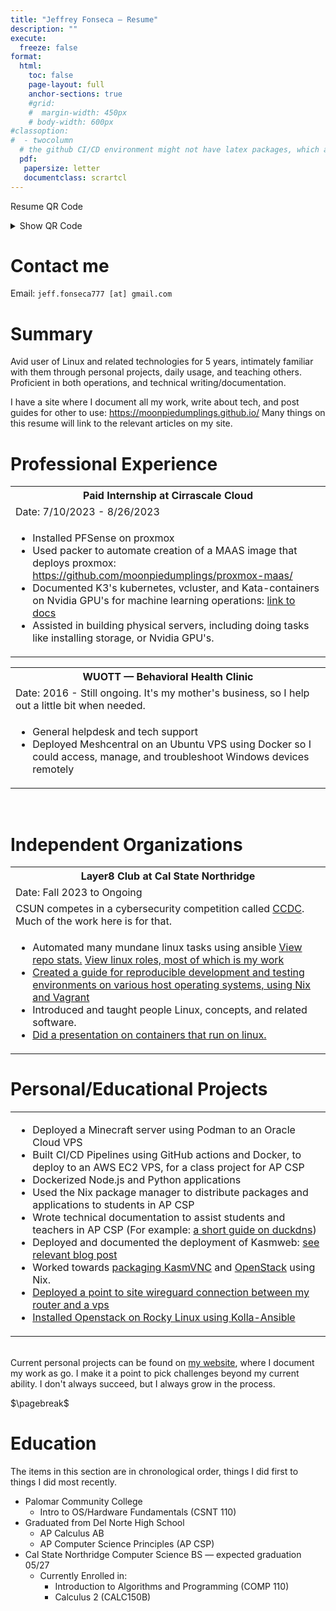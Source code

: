 ```yaml
---
title: "Jeffrey Fonseca — Resume"
description: ""
execute:
  freeze: false
format: 
  html:
    toc: false
    page-layout: full
    anchor-sections: true
    #grid:
    #  margin-width: 450px
    # body-width: 600px
#classoption:
#  - twocolumn
  # the github CI/CD environment might not have latex packages, which are needed for rendering pdf. Keeping this commented to avoid problems. 
  pdf:
   papersize: letter
   documentclass: scrartcl
---
```




::: {.content-visible when-format="html"}

Resume QR Code

<details><summary>Show QR Code</summary>

{{< qrcode https://moonpiedumplings.github.io/resume/ >}}

</details>

:::

# Contact me

Email: `jeff.fonseca777 [at] gmail.com`

# Summary

Avid user of Linux and related technologies for 5 years, intimately familiar with them through personal projects, daily usage, and teaching others. Proficient in both operations, and technical writing/documentation.

```{=html}
I have a site where I document all my work, write about tech, and post guides for other to use: <a href="https://moonpiedumplings.github.io">https://moonpiedumplings.github.io/</a> Many things on this resume will link to the relevant articles on my site.
```

# Professional Experience
  
```{=html}
<table>
  <tr>
    <th><b>Paid Internship at Cirrascale Cloud</b></th>
  </tr>
  <tr>
    <td>Date: 7/10/2023 - 8/26/2023</td>
  </tr>
  <tr>
    <td>  
      <ul>
        <li>Installed PFSense on proxmox</li>
        <li>Used packer to automate creation of a MAAS image that deploys proxmox: <a href="https://github.com/moonpiedumplings/proxmox-maas/">https://github.com/moonpiedumplings/proxmox-maas/</a></li>
        <li>Documented K3's kubernetes, vcluster, and Kata-containers on Nvidia GPU's for machine learning operations: <a href="https://moonpiedumplings.github.io/rancher-ops/">link to docs</a></li>
        <li>Assisted in building physical servers, including doing tasks like installing storage, or Nvidia GPU's.</li>
      </ul>
    </td>
  </tr>
</table>

<table>
  <tr>
    <th><b>WUOTT — Behavioral Health Clinic</b></th>
  </tr>
  <tr>
    <td>Date: 2016 - Still ongoing. It's my mother's business, so I help out a little bit when needed.</td>
  </tr>
  <tr>
    <td>
      <ul>
        <li>General helpdesk and tech support</li>
        <li>Deployed Meshcentral on an Ubuntu VPS using Docker so I could access, manage, and troubleshoot <!--7--> Windows devices remotely</li>
      </ul>
    </td>
  </tr>
</table>
<br>
```

# Independent Organizations

```{=html}
<table>
  <tr>
    <th><b>Layer8 Club at Cal State Northridge</b></th>
  </tr>
  <tr>
    <td>Date: Fall 2023 to Ongoing</td>
  </tr>
  <tr>
    <td>CSUN competes in a cybersecurity competition called <a href="https://www.nationalccdc.org">CCDC</a>. Much of the work here is for that.</td>
  </tr>
  <tr>
    <td>
      <ul>
        <li>Automated many mundane linux tasks using ansible <a href="https://github.com/CSUN-CCDC/CCDC-2023/commits?author=moonpiedumplings">View repo stats.</a> <a href="https://github.com/CSUN-CCDC/CCDC-2023/tree/main/linux/ansible/roles">View linux roles, most of which is my work</a></li>
        <li><a href="https://moonpiedumplings.github.io/guides/ccdc-env">Created a guide for reproducible development and testing environments on various host operating systems, using Nix and Vagrant</a></li>
        <li>Introduced and taught people Linux, concepts, and related software.</li>
        <li><a href="https://moonpiedumplings.github.io/talks/containers">Did a presentation on containers that run on linux.</a></li>
      </ul>
    </td>
  </tr>
</table>
```

# Personal/Educational Projects

```{=html}
<table>
<tr>
<td>
<ul>
    <li>Deployed a Minecraft server using Podman to an Oracle Cloud VPS</li>
    <li>Built CI/CD Pipelines using GitHub actions and Docker, to deploy to an AWS EC2 VPS, for a class project for AP CSP</li>
    <li>Dockerized Node.js and Python applications</li>
    <li>Used the Nix package manager to distribute packages and applications to students in AP CSP</li>
    <li>Wrote technical documentation to assist students and teachers in AP CSP (For example: <a href="https://moonpiedumplings.github.io/guides/duckdns/">a short guide on duckdns</a>)</li>
    <li>Deployed and documented the deployment of Kasmweb: <a href="https://moonpiedumplings.github.io/projects/setting-up-kasm/">see relevant blog post</a></li>
    <li>Worked towards <a href="https://moonpiedumplings.github.io/projects/">packaging KasmVNC</a> and <a href="https://moonpiedumplings.github.io/projects/">OpenStack</a> using Nix.
    <li> <a href
    ="https://moonpiedumplings.github.io/projects/build-server-2/#router-networking">Deployed a point to site wireguard connection between my router and a vps</a></li>
    <li><a href="https://moonpiedumplings.github.io/projects/build-server-2/">Installed Openstack on Rocky Linux using Kolla-Ansible</a></li>
</ul>
</td>
</tr>
</table>
```
```{=html}
<br>
Current personal projects can be found on <a href="https://moonpiedumplings.github.io/">my website</a>, where I document my work as go. I make it a point to pick challenges beyond my current ability. I don't always succeed, but I always grow in the process.
```

[$\pagebreak$]{.content-visible when-format="pdf"}

# Education

The items in this section are in chronological order, things I did first to things I did most recently.

<!---
* Digital Media Academy
  + Computer Science with Java
  + Cybersecurity and Ethical Hacking
  + Intro to AI and Machine Learning
--->

* Palomar Community College
  + Intro to OS/Hardware Fundamentals (CSNT 110)
* Graduated from Del Norte High School
    + AP Calculus AB
    + AP Computer Science Principles (AP CSP)
* Cal State Northridge Computer Science BS — expected graduation 05/27
  - Currently Enrolled in:
    - Introduction to Algorithms and Programming (COMP 110)
    - Calculus 2 (CALC150B)
